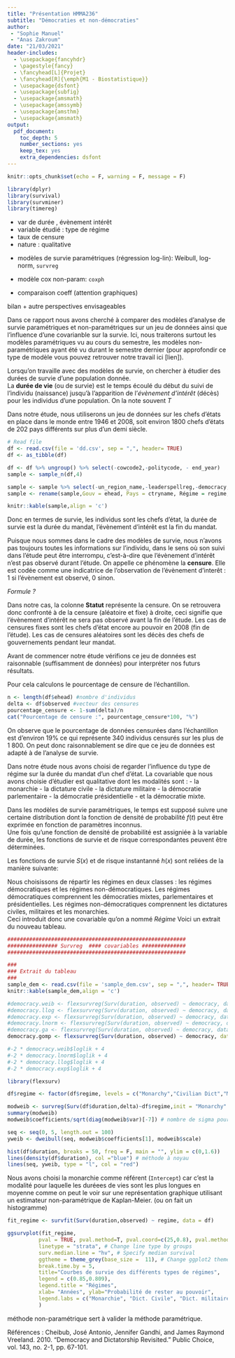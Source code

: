 ```yaml
---
title: "Présentation HMMA236"
subtitle: "Démocraties et non-démocraties"
author: 
 - "Sophie Manuel"
 - "Anas Zakroum"
date: "21/03/2021"
header-includes:
  - \usepackage{fancyhdr}
  - \pagestyle{fancy}
  - \fancyhead[L]{Projet}
  - \fancyhead[R]{\emph{M1 - Biostatistique}}
  - \usepackage{dsfont}
  - \usepackage{subfig}
  - \usepackage{amsmath}
  - \usepackage{amssymb}
  - \usepackage{amsthm}
  - \usepackage{amsmath}
output:
  pdf_document: 
    toc_depth: 5
    number_sections: yes
    keep_tex: yes
    extra_dependencies: dsfont
---
```

\newtheorem{definition}{Définition}
\newtheorem{exemple}{Exemple}
\newtheorem{corollary}{Corollaire}
\newtheorem*{proposition}{Proposition}
\newtheorem{lemma}{Lemme}
\newtheorem*{demonstration}{Démonstration}
\newtheorem{remark}{Remarque}
\newtheorem{propetie}{Propriété}
\newpage
\tableofcontents
\newpage
```r
knitr::opts_chunk$set(echo = F, warning = F, message = F)
```

```r
library(dplyr)
library(survival)
library(survminer)
library(timereg)
```

\section{Consignes}

- var de durée , évènement intérêt
- variable étudié : type de régime
- taux de censure
- nature : qualitative

\subsection{Analyse de données}

- modèles de survie paramétriques (régression log-lin): Weibull, log-norm, `survreg`

- modèle cox non-param: `coxph`

- comparaison coeff (attention graphiques)

\subsection{Conclusion}
bilan + autre perspectives envisageables



\newpage

\section{Introduction}

  Dans ce rapport nous avons cherché à comparer des modèles d'analyse de survie paramétriques et non-paramétriques sur un jeu de données ainsi que l'influence d'une covarianble sur la survie. Ici, nous traiterons surtout les modèles paramétriques vu au cours du semestre, les modèles non-paramétriques ayant été vu durant le semestre dernier (pour approfondir ce type de modèle vous pouvez retrouver notre travail ici [lien]).
 
 
  
  Lorsqu'on travaille avec des modèles de survie, on chercher à étudier des durées de survie d'une population donnée.  
La **durée de vie** (ou de survie) est le temps écoulé du début du suivi de l'individu (naissance) jusqu'à l'apparition de l'*évènement d'intérêt* (décès) pour les individus d'une population. On la note souvent $T$
  
  
  Dans notre étude, nous utiliserons un jeu de données sur les chefs d'états en place dans le monde entre 1946 et 2008, soit environ 1800 chefs d'états de 202 pays différents sur plus d'un demi siècle. 
  
  
```r
# Read file
df <- read.csv(file = 'dd.csv', sep = ",", header= TRUE)
df <- as_tibble(df)

df <- df %>% ungroup() %>% select(-cowcode2,-politycode, - end_year)
sample <- sample_n(df,4)

sample <- sample %>% select(-un_region_name,-leaderspellreg,-democracy, -un_continent_name)
sample <- rename(sample,Gouv = ehead, Pays = ctryname, Régime = regime, "Date d'entrée" = start_year, Durée = duration, Statut = observed)

knitr::kable(sample,align = 'c')
```
  
  Donc en termes de survie, les individus sont les chefs d'état, la durée de survie est la durée du mandat, l'évènement d'intérêt est la fin du mandat.
  
  
  Puisque nous sommes dans le cadre des modèles de survie, nous n'avons pas toujours toutes les informations sur l'individu, dans le sens où son suivi dans l'étude peut être interrompu, c'est-à-dire que l'évènement d'intérêt n'est pas observé durant l'étude. On appelle ce phénomène la **censure**. Elle est codée comme une indicatrice de l'observation de l'évènement d'interêt : 1 si l'évènement est observé, 0 sinon.

*Formule ?* 
 
  Dans notre cas, la colonne **Statut** représente la censure. On se retrouvera donc confronté à de la censure (aléatoire et fixe) à droite, ceci signifie que l'évènement d'intérêt ne sera pas observé avant la fin de l'étude. 
Les cas de censures fixes sont les chefs d'état encore au pouvoir en 2008 (fin de l'étude).
Les cas de censures aléatoires sont les décès des chefs de gouvernements pendant leur mandat.
  
  
  Avant de commencer notre étude vérifions ce jeu de données est raisonnable (suffisamment de données) pour interpréter nos futurs résultats.
  
Pour cela calculons le pourcentage de censure de l'échantillon.
```r
n <- length(df$ehead) #nombre d'individus
delta <- df$observed #vecteur des censures
pourcentage_censure <- 1-sum(delta)/n
cat("Pourcentage de censure :", pourcentage_censure*100, "%")
```
On observe que le pourcentage de données censurées dans l'échantillon est d'environ $19 \%$ ce qui représente 340 individus censurés sur les plus de 1 800. On peut donc raisonnablement se dire que ce jeu de données est adapté à de l'analyse de survie.

 
 Dans notre étude nous avons choisi de regarder l'influence du type de régime sur la durée du mandat d'un chef d'état. La covariable que nous avons choisie d'étudier est qualitative dont les modalités sont : 
  - la monarchie
  - la dictature civile
  - la dictature militaire
  - la démocratie parlementaire
  - la démocratie présidentielle
  - et la démocratie mixte.
 
\newpage
\section{Modèles de survie paramétriques}


Dans les modèles de survie paramétriques, le temps est supposé suivre une certaine distribution dont la fonction de densité de probabilité $f(t)$ peut être exprimée en fonction de paramètres inconnus.  
Une fois qu'une fonction de densité de probabilité est assigniée à la variable de durée, les fonctions de survie et de risque correspondantes peuvent être déterminées.  

Les fonctions de survie $S(x)$ et de risque instantanné $h(x)$ sont reliées de la manière suivante:  


\begin{proposition}
Soit $X : \Omega \longrightarrow \mathbb{R}_+$ une variable aléatoire de densité $f$, de fonction de survie $S$ et de risque instantanné $h$. Alors, on a les relations suivantes :
$$
h(x)= \dfrac{f(x)}{S(x)} = - \dfrac{d}{dx} \log \big(S(x) \big)
$$
\end{proposition}

\subsection{ Modèle de Weibull}



\subsubsection{Modèle de Weibull avec covariables}
\paragraph{Par régime}

Nous choisissons de répartir les régimes en deux classes : les régimes démocratiques et les régimes non-démocratiques.
Les régimes démocratiques comprennent les démocraties mixtes, parlementaires et présidentielles. Les régimes non-démocratiques comprennent les dictatures civiles, militaires et les monarchies.  
Ceci introduit donc une covariable qu'on a nommé *Régime* Voici un extrait du nouveau tableau.


```r
#########################################################
################ Survreg  #### covariables ##############
#########################################################

###
### Extrait du tableau
###
sample_dem <- read.csv(file = 'sample_dem.csv', sep = ",", header= TRUE)
knitr::kable(sample_dem,align = 'c')
```





\newpage
```r
#democracy.weib <- flexsurvreg(Surv(duration, observed) ~ democracy, data = df, dist = 'weibull' )
#democracy.llog <- flexsurvreg(Surv(duration, observed) ~ democracy, data = df, dist = 'llogis' )
#democracy.exp <- flexsurvreg(Surv(duration, observed) ~ democracy, data = df, dist = 'exponential' )
#democracy.lnorm <- flexsurvreg(Surv(duration, observed) ~ democracy, data = df, dist = 'lognormal' )
#democracy.ga <- flexsurvreg(Surv(duration, observed) ~ democracy, data = df, dist = 'gamma' )
democracy.gomp <- flexsurvreg(Surv(duration, observed) ~ democracy, data = df, dist = 'gompertz' )

#-2 * democracy.weib$loglik + 4
#-2 * democracy.lnorm$loglik + 4
#-2 * democracy.llog$loglik + 4
#-2 * democracy.exp$loglik + 4

library(flexsurv)

```

\paragraph{Par type de régime}

```r
df$regime <- factor(df$regime, levels = c("Monarchy","Civilian Dict","Military Dict","Parliamentary Dem","Mixed Dem", "Presidential Dem"))

modweib <- survreg(Surv(df$duration,delta)~df$regime,init = "Monarchy" ,dist='weibull')
summary(modweib)
modweib$coefficients/sqrt(diag(modweib$var)[-7]) # nombre de sigma pour s'annuler
```

```r
seq <- seq(0, 5, length.out = 100)
yweib <- dweibull(seq, modweib$coefficients[1], modweib$scale)

hist(df$duration, breaks = 50, freq = F, main = "", ylim = c(0,1.6))
lines(density(df$duration), col ="blue") # méthode à noyau
lines(seq, yweib, type = "l", col = "red")

```

Nous avons choisi la monarchie comme référent (`Intercept`) car c'est la modalité pour laquelle les duréees de vies sont les plus longues en moyenne comme on peut le voir sur une représentation graphique utilisant un estimateur non-paramétrique de Kaplan-Meier. (ou on fait un histogramme)

```r
fit_regime <- survfit(Surv(duration,observed) ~ regime, data = df)

ggsurvplot(fit_regime,
          pval = TRUE, pval.method=T, pval.coord=c(25,0.8), pval.method.coor=c(25,0.9), conf.int = TRUE,
          linetype = "strata", # Change line type by groups
          surv.median.line = "hv", # Specify median survival
          ggtheme = theme_grey(base_size =  11), # Change ggplot2 theme
          break.time.by = 5,
          title="Courbes de survie des différents types de régimes",
          legend = c(0.85,0.809),
          legend.title = "Régimes",
          xlab= "Années", ylab="Probabilité de rester au pouvoir",
          legend.labs = c("Monarchie", "Dict. Civile", "Dict. militaire", "Démoc. mixte", "Démoc. parlementaire", "Démoc. présidentielle")
          )
```



\subsection{Modèle log-logistique}
\subsubsection{Fonction survreg}

\newpage
\section{Conclusion}

méthode non-paramétrique sert à valider la méthode paramétrique.

\newpage 
\section{Annexes et références}
  
  Références :
Cheibub, José Antonio, Jennifer Gandhi, and James Raymond Vreeland. 2010. “Democracy and Dictatorship Revisited.” Public Choice, vol. 143, no. 2-1, pp. 67-101.
